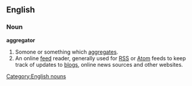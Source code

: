 ==English==

===Noun===
'''aggregator'''

# Somone or something which [[aggregate]]s.
# An online [[feed]] reader, generally used for [[RSS]] or [[Atom]] feeds to keep track of updates to [[blog]]s, online news sources and other websites.

[[Category:English nouns]]
